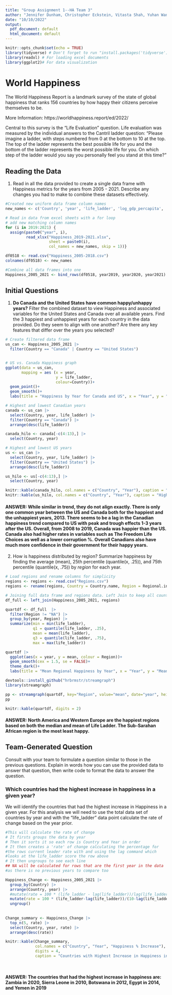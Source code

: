 ---
title: "Group Assignment 1--HA Team 3"
author: "Jennifer Dunham, Christopher Eckstein, Vitasta Shah, Yuhan Wang"
date: "10/10/2022"
output:
  pdf_document: default
  html_document: default
---

```{r setup, include=FALSE}
knitr::opts_chunk$set(echo = TRUE)
library(tidyverse) # Don't forget to run "install.packages('tidyverse')"
library(readxl) # For loading excel documents
library(ggplot2)# For data visualization
```

# World Happiness
The World Happiness Report is a landmark survey of the state of global happiness that ranks 156 countries by how happy their citizens perceive themselves to be. 

More Information: https://worldhappiness.report/ed/2022/

Central to this survey is the "Life Evaluation" question. Life evaluation was measured by the individual answers to the Cantril ladder question: “Please imagine a ladder, with steps numbered from 0 at the bottom to 10 at the top. The top of the ladder represents the best possible life for you and the bottom of the ladder represents the worst possible life for you. On which step of the ladder would you say you personally feel you stand at this time?”


## Reading the Data
1) Read in all the data provided to create a single data frame with Happiness metrics for the years from 2005 - 2021. Describe any changes you had to make to combine these datasets effectively.

```{r}
#Created new uniform data frame column names
new_names <- c('Country', 'year', 'life_ladder', 'log_gdp_percapita', 'social_support', 'life_expectancy', 'freedom_of_choice', 'generosity', 'perceptions_of_corruption', 'positive_affect', 'negative_affect', 'confidence_in_govt')

# Read in data from excel sheets with a for loop  
# add new matching column names
for (i in 2019:2021) {
  assign(paste0("year", i),
         read_xlsx("Happiness_2019-2021.xlsx",
                   sheet = paste0(i),
                   col_names = new_names, skip = 1))}

df0518 <- read.csv("Happiness_2005-2018.csv")
colnames(df0518) <- new_names

#Combine all data frames into one
Happiness_2005_2021 <- bind_rows(df0518, year2019, year2020, year2021)
```

## Initial Questions
1) **Do Canada and the United States have common happy/unhappy years?** Filter the combined dataset to view Happiness and associated variables for the United States and Canada over all available years. Find the 3 happiest and unhappiest years for each country in the data provided. Do they seem to align with one another? Are there any key features that differ over the years you selected?

```{r}
# Create filtered data frame
us_can <- Happiness_2005_2021 |>  
  filter(Country == "Canada" | Country == "United States")


# US vs. Canada Happiness graph
ggplot(data = us_can,
       mapping = aes (x = year,
                      y = life_ladder,
                      colour=Country))+
  geom_point()+
  geom_smooth()+
  labs(title = "Happiness by Year for Canada and US", x = "Year", y = "Life Ladder")

# Highest and lowest Canadian years
canada <- us_can |>  
  select(Country, year, life_ladder) |>
  filter(Country == "Canada") |>  
  arrange(desc(life_ladder))

canada_hilo <- canada[-c(4:13),] |> 
  select(Country, year)

# Highest and lowest US years
us <- us_can |>  
  select(Country, year, life_ladder) |> 
  filter(Country == "United States") |> 
  arrange(desc(life_ladder))

us_hilo <- us[-c(4:13),] |> 
  select(Country, year) 

```

```{r, echo=FALSE}
knitr::kable(canada_hilo, col.names = c("Country", "Year"), caption = "Highest and Lowest Happiness Years for Canada")
knitr::kable(us_hilo, col.names = c("Country", "Year"), caption = "Highest and Lowest Happiness Years for the US")
```
#### ANSWER:  While similar in trend, they do not align exactly. There is only one common year between the US and Canada both for the happiest and the unhappiest years, 2013. There seems to be a lag in the Canadian happiness trend compared to US with peak and trough effects 1-3 years after the US. Overall, from 2008 to 2019, Canada was happier than the US. Canada  also had higher rates in variables such as The Freedom Life Choices as well as a lower corruption %.  Overall Canadians also have much more confidence in their government for their happy years. 
 

2) How is happiness distributed by region? Summarize happiness by finding the average (mean), 25th percentile (quantile(x, .25)), and 75th percentile (quantile(x, .75))  by *region* for each year. 
```{r, fig.width=10,fig.height=12, warning = FALSE, message=FALSE}
# Load regions and rename columns for simplicity
regions <- regions <- read.csv("Regions.csv")
regions <- rename(regions, Country = Country.name, Region = Regional.indicator)

# Joining full data frame and regions data. Left Join to keep all country info.
df_full <- left_join(Happiness_2005_2021, regions)

quartdf <- df_full  |>  
  filter(Region != "NA") |>  
  group_by(year, Region) |>  
  summarize(min = min(life_ladder),
            q1 = quantile(life_ladder, .25),
            mean = mean(life_ladder),
            q3 = quantile(life_ladder, .75),
            max = max(life_ladder))

quartdf |> 
  ggplot(aes(x = year, y = mean, colour = Region))+
  geom_smooth(cex = 1.5, se = FALSE)+
  theme_dark()+
  labs(title = "Mean Regional Happiness by Year", x = "Year", y = "Mean Happiness")

```
```{r}
devtools::install_github("hrbrmstr/streamgraph")
library(streamgraph)

pp <- streamgraph(quartdf, key="Region", value="mean", date="year", height="300px", width="1000px")
pp 

```

``` {r, echo=FALSE}
knitr::kable(quartdf, digits = 2)

```
#### ANSWER:  North America and Western Europe are the happiest regions based on both the median and mean of Life Ladder.  The Sub-Sarahan African region is the most least happy. 
 
 

## Team-Generated Question
Consult with your team to formulate a question similar to those in the previous questions. Explain in words how you can use the provided data to answer that question, then write code to format the data to answer the question. 


### Which countries had the highest increase in happiness in a given year? ###

We will identify the countries that had the highest increase in Happiness in a given year.   For this analysis we will need to use the total data set of countries by year and with the "life_ladder" data point calculate the rate of change based on the year prior.   

``` {r}

#This will calculate the rate of change
# It firsts groups the data by year 
# Then it sorts it so each row is Country and Year in order
# It then creates a 'rate' of change calculating the percentage for
#the rows current leader rate with and using the lag command which
#looks at the life_ladder score the row above
# It then ungroups to see each line
## NA will be calculated for rows that are the first year in the data
#as there is no previous years to compare too

Happiness_Change <- Happiness_2005_2021 |>  
  group_by(Country) |> 
  arrange(Country, year) |>  
  #mutate(rate = 100 * (life_ladder - lag(life_ladder))/lag(life_ladder)) |> 
  mutate(rate = 100 * (life_ladder-lag(life_ladder))/(10-lag(life_ladder))) |>
  ungroup()
  
  
Change_summary <- Happiness_Change |> 
  top_n(5, rate) |> 
  select(Country, year, rate) |> 
  arrange(desc(rate))

knitr::kable(Change_summary,
             col.names = c("Country", "Year", "Happiness % Increase"),
             digits = 4,
             caption = "Countries with Highest Increase in Happiness in 1 Year")
  
  

``` 

#### ANSWER:   The countries that had the highest increase in happiness are: Zambia in 2020, Sierra Leone in 2010, Botswana in 2012, Egypt in 2014, and Yemen in 2019 
 

